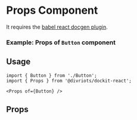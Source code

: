 
# Props Component

<Description of={Props} />

It requires the [babel react docgen plugin](https://www.npmjs.com/package/babel-plugin-react-docgen).

### Example: Props of `Button` component

<Props of={Button} />

## Usage

```
import { Button } from './Button';
import { Props } from '@divriots/dockit-react';

<Props of={Button} />
```

## Props

<Props of={Props} />
